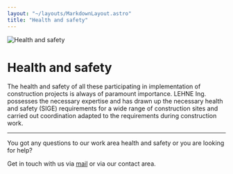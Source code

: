 ```yaml
---
layout: "~/layouts/MarkdownLayout.astro"
title: "Health and safety"
---
```



![Health and safety](../sicherheit-gesundheitsschutz/banner.jpg)

# Health and safety

The health and safety of all these participating in implementation of
construction projects is always of paramount importance. LEHNE Ing.
possesses the necessary expertise and has drawn up the necessary health
and safety (SIGE) requirements for a wide range of construction sites
and carried out coordination adapted to the requirements during
construction work.

<ProjectSlider path="en/sige/" />

---

You got any questions to our work area health and safety or you are looking for help?

Get in touch with us via [mail](mailto:info@lehne-ing.de) or via our contact area.
